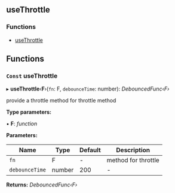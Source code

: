 <!-- This file generate automatically, should not modify that directly -->


<Meta title="API Reference/Hooks/useThrottle" />

## useThrottle

### Functions

- [useThrottle](#const-usethrottle)

## Functions

### `Const` useThrottle

▸ **useThrottle**‹**F**›(`fn`: F, `debounceTime`: number): _DebouncedFunc‹F›_

provide a throttle method for throttle method

**Type parameters:**

▪ **F**: _function_

**Parameters:**

| Name           | Type   | Default | Description         |
| -------------- | ------ | ------- | ------------------- |
| `fn`           | F      | -       | method for throttle |
| `debounceTime` | number | 200     | -                   |

**Returns:** _DebouncedFunc‹F›_
